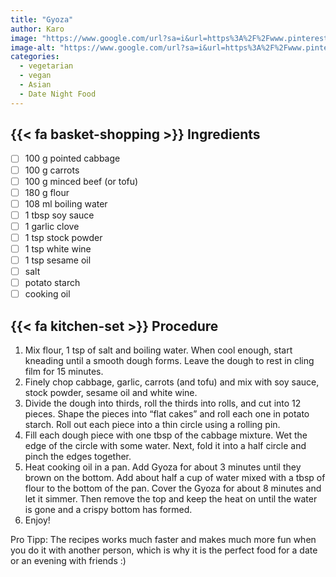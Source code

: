 ```yaml
---
title: "Gyoza"
author: Karo
image: "https://www.google.com/url?sa=i&url=https%3A%2F%2Fwww.pinterest.com%2Fpin%2Fcrispy-pork-gyoza--395542779777568469%2F&psig=AOvVaw2ipnJCY1OVUTrS-coBjojI&ust=1718103802111000&source=images&cd=vfe&opi=89978449&ved=0CBIQjRxqFwoTCPCWhM_x0IYDFQAAAAAdAAAAABAJ"
image-alt: "https://www.google.com/url?sa=i&url=https%3A%2F%2Fwww.pinterest.com%2Fpin%2Fcrispy-pork-gyoza--395542779777568469%2F&psig=AOvVaw2ipnJCY1OVUTrS-coBjojI&ust=1718103802111000&source=images&cd=vfe&opi=89978449&ved=0CBIQjRxqFwoTCPCWhM_x0IYDFQAAAAAdAAAAABAJ"
categories:
  - vegetarian
  - vegan
  - Asian
  - Date Night Food
---
```


## {{< fa basket-shopping >}} Ingredients

- [ ] 100 g pointed cabbage
- [ ] 100 g carrots
- [ ] 100 g minced beef (or tofu)
- [ ] 180 g flour
- [ ] 108 ml boiling water
- [ ] 1 tbsp soy sauce
- [ ] 1 garlic clove 
- [ ] 1 tsp stock powder
- [ ] 1 tsp white wine
- [ ] 1 tsp sesame oil
- [ ] salt
- [ ] potato starch
- [ ] cooking oil

## {{< fa kitchen-set >}} Procedure

1. Mix flour, 1 tsp of salt and boiling water. When cool enough, start kneading until a smooth dough forms. Leave the dough to rest in cling film for 15 minutes.
2. Finely chop cabbage, garlic, carrots (and tofu) and mix with soy sauce, stock powder, sesame oil and white wine.
3. Divide the dough into thirds, roll the thirds into rolls, and cut into 12 pieces. Shape the pieces into "flat cakes" and roll each one in potato starch. Roll out each piece into a thin circle using a rolling pin.
4. Fill each dough piece with one tbsp of the cabbage mixture. Wet the edge of the circle with some water. Next, fold it into a half circle and pinch the edges together.
5. Heat cooking oil in a pan. Add Gyoza for about 3 minutes until they brown on the bottom. Add about half a cup of water mixed with a tbsp of flour to the bottom of the pan. Cover the Gyoza for about 8 minutes and let it simmer. Then remove the top and keep the heat on until the water is gone and a crispy bottom has formed.
6. Enjoy!

Pro Tipp: The recipes works much faster and makes much more fun when you do it with another person, which is why it is the perfect food for a date or an evening with friends :)
